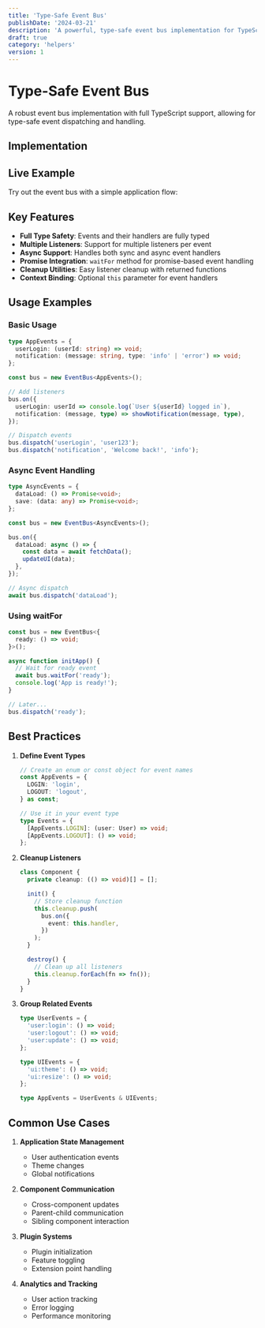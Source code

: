 ```yaml
---
title: 'Type-Safe Event Bus'
publishDate: '2024-03-21'
description: 'A powerful, type-safe event bus implementation for TypeScript'
draft: true
category: 'helpers'
version: 1
---
```



# Type-Safe Event Bus

A robust event bus implementation with full TypeScript support, allowing for type-safe event dispatching and handling.

## Implementation

<CodeSnippet file="event-bus.ts" />

## Live Example

Try out the event bus with a simple application flow:

<Example component="event-bus-example" />

## Key Features

- **Full Type Safety**: Events and their handlers are fully typed
- **Multiple Listeners**: Support for multiple listeners per event
- **Async Support**: Handles both sync and async event handlers
- **Promise Integration**: `waitFor` method for promise-based event handling
- **Cleanup Utilities**: Easy listener cleanup with returned functions
- **Context Binding**: Optional `this` parameter for event handlers

## Usage Examples

### Basic Usage

```typescript
type AppEvents = {
  userLogin: (userId: string) => void;
  notification: (message: string, type: 'info' | 'error') => void;
};

const bus = new EventBus<AppEvents>();

// Add listeners
bus.on({
  userLogin: userId => console.log(`User ${userId} logged in`),
  notification: (message, type) => showNotification(message, type),
});

// Dispatch events
bus.dispatch('userLogin', 'user123');
bus.dispatch('notification', 'Welcome back!', 'info');
```

### Async Event Handling

```typescript
type AsyncEvents = {
  dataLoad: () => Promise<void>;
  save: (data: any) => Promise<void>;
};

const bus = new EventBus<AsyncEvents>();

bus.on({
  dataLoad: async () => {
    const data = await fetchData();
    updateUI(data);
  },
});

// Async dispatch
await bus.dispatch('dataLoad');
```

### Using waitFor

```typescript
const bus = new EventBus<{
  ready: () => void;
}>();

async function initApp() {
  // Wait for ready event
  await bus.waitFor('ready');
  console.log('App is ready!');
}

// Later...
bus.dispatch('ready');
```

## Best Practices

1. **Define Event Types**

   ```typescript
   // Create an enum or const object for event names
   const AppEvents = {
     LOGIN: 'login',
     LOGOUT: 'logout',
   } as const;

   // Use it in your event type
   type Events = {
     [AppEvents.LOGIN]: (user: User) => void;
     [AppEvents.LOGOUT]: () => void;
   };
   ```

2. **Cleanup Listeners**

   ```typescript
   class Component {
     private cleanup: (() => void)[] = [];

     init() {
       // Store cleanup function
       this.cleanup.push(
         bus.on({
           event: this.handler,
         })
       );
     }

     destroy() {
       // Clean up all listeners
       this.cleanup.forEach(fn => fn());
     }
   }
   ```

3. **Group Related Events**

   ```typescript
   type UserEvents = {
     'user:login': () => void;
     'user:logout': () => void;
     'user:update': () => void;
   };

   type UIEvents = {
     'ui:theme': () => void;
     'ui:resize': () => void;
   };

   type AppEvents = UserEvents & UIEvents;
   ```

## Common Use Cases

1. **Application State Management**

   - User authentication events
   - Theme changes
   - Global notifications

2. **Component Communication**

   - Cross-component updates
   - Parent-child communication
   - Sibling component interaction

3. **Plugin Systems**

   - Plugin initialization
   - Feature toggling
   - Extension point handling

4. **Analytics and Tracking**
   - User action tracking
   - Error logging
   - Performance monitoring
